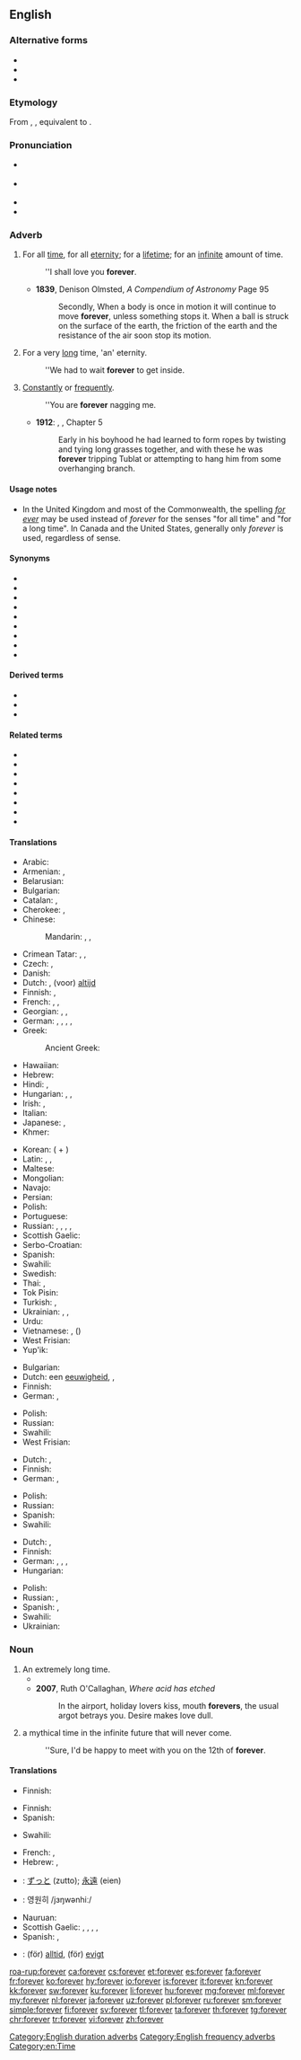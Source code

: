 {{also|for ever}}
==English==

===Alternative forms===
* {{l|en|for ever}}
* {{l|en|fo'ever}}
* {{l|en|forevuh}}

===Etymology===
From {{inh|en|enm|for ever}}, {{m|enm|for evere}}, equivalent to {{compound|en|for|ever}}.

===Pronunciation===
* {{a|UK}} {{IPA|/fəˈɹɛvə(ɹ)/|lang=en}}
* {{a|US}} {{IPA|/f(ə)ɹˈɛvɚ/|lang=en}}
* {{audio|en-us-forever.ogg|Audio (US)|lang=en}}
* {{rhymes|ɛvə(r)|lang=en}}

===Adverb===
{{en-adv|-}}

# {{lb|en|duration}} For all [[time]], for all [[eternity]]; for a [[lifetime]]; for an [[infinite]] amount of time.
#: ''I shall love you '''forever'''.
#* '''1839''', Denison Olmsted, ''A Compendium of Astronomy'' Page 95
#*: Secondly, When a body is once in motion it will continue to move '''forever''', unless something stops it. When a ball is struck on the surface of the earth, the friction of the earth and the resistance of the air soon stop its motion.
# {{lb|en|duration|colloquial}} For a very [[long]] time, 'an' eternity.
#: ''We had to wait '''forever''' to get inside.
# {{lb|en|frequency}} [[constantly|Constantly]] or [[frequently]].
#: ''You are '''forever''' nagging me.
#* '''1912''': {{w|Edgar Rice Burroughs}}, {{w|Tarzan of the Apes}}, Chapter 5
#*: Early in his boyhood he had learned to form ropes by twisting and tying long grasses together, and with these he was '''forever''' tripping Tublat or attempting to hang him from some overhanging branch.

====Usage notes====
* In the United Kingdom and most of the Commonwealth, the spelling ''[[for ever]]'' may be used instead of ''forever'' for the senses "for all time" and "for a long time". In Canada and the United States, generally only ''forever'' is used, regardless of sense.

====Synonyms====
{{checksense}}
* {{l|en|always}}
* {{l|en|continually}}
* {{l|en|eternally}}
* {{l|en|evermore}}
* {{l|en|for good}}
* {{l|en|forevermore}}
* {{l|en|for ever more}}
* {{l|en|incessantly}}
* {{l|en|until Kingdom come}}

====Derived terms====
* {{l|en|foreverness}}
* {{l|en|foreverhood}}
* {{l|en|forever home}}

====Related terms====
* {{l|en|everlasting}}
* {{l|en|every}}
* {{l|en|everyday}}
* {{l|en|never}}
* {{l|en|nevermore}}
* {{l|en|whatever}}
* {{l|en|whenever}}
* {{l|en|whoever}}

====Translations====
{{trans-top|for all time, for all eternity; for an infinite amount of time}}
* Arabic: {{t|ar|إِلَى اَلْأَبَد}}
* Armenian: {{t+|hy|ընդմիշտ}}, {{t+|hy|հավետ}}
* Belarusian: {{t|be|назаўжды}}
* Bulgarian: {{t+|bg|завинаги|sc=Cyrl}}
* Catalan: {{t|ca|per sempre}}, {{qualifier|Balearic}} {{t|ca|per a sempre}}
* Cherokee: {{t|chr|ᎢᎪᎯᏛ|tr=i-go-hi-dv|sc=Cher}}, {{t|chr|ᎢᎪᎯᏓᏊᎨᏒ|tr=igohidaquugesv|sc=Cher}}
* Chinese:
*: Mandarin: {{t+|cmn|永久|tr=yǒngjiǔ|sc=Hani}}, {{t+|cmn|永遠|sc=Hani}}, {{t+|cmn|永远|tr=yǒngyuǎn|sc=Hani}}
* Crimean Tatar: {{t|crh|ebediyen}}, {{t|crh|ömürlik}}, {{t|crh|bütünley}}
* Czech: {{t|cs|navždy}}, {{t|cs|na věky}}
* Danish: {{t|da|for altid}}
* Dutch: {{t+|nl|eeuwig}}, (voor) [[altijd]]
* Finnish: {{t+|fi|ikuisesti}}, {{t|fi|ikiajoiksi}}
* French: {{t+|fr|à jamais}}, {{t+|fr|toujours}}, {{t+|fr|pour toujours}}
* Georgian: {{t|ka|მუდამ}}, {{t|ka|სამუდამოდ}}, {{t|ka|მარად|sc=Geor}}
* German: {{t+|de|für immer}}, {{t+|de|ewig}}, {{t+|de|unaufhörlich}}, {{t|de|auf immer}}, {{t|de|für eger}}
* Greek: {{t+|el|πάντα}}
*: Ancient Greek: {{t|grc|ἀεί}}
* Hawaiian: {{t|haw|mau loa}}
* Hebrew: {{t|he|לנצח|tr=lanétsaḥ|sc=Hebr}}
* Hindi: {{t|hi|हमेशा के लिए|tr=hameśā ke li'e|sc=Deva}}, {{t|hi|कभी के लिए|tr=kabhī ke li'e|sc=Deva}}
* Hungarian: {{t+|hu|örökre}}, {{t+|hu|örökké}}, {{t|hu|mindörökké}}
* Irish: {{t|ga|go bráth}}, {{t|ga|go deo}}
* Italian: {{t|it|per sempre}}
* Japanese: {{t+|ja|永久|tr=えいきゅうに, eikyū-ni|alt=永久に|sc=Jpan}}, {{t+|ja|永遠|tr=えいえんに, eien-ni|alt=永遠に|sc=Jpan}}
* Khmer: {{t+|km|រហូត|tr=rahoat|sc=Khmr}}
{{trans-mid}}
* Korean: {{t+|ko|영원|tr=yeongwon-hi|alt=영원히|sc=Hang}} ({{t+|ko|永遠|sc=Hang}} + {{t+|ko|히|sc=Hang}})
* Latin: {{t|la|in perpetuum}}, {{t|la|in omne tempus}}, {{t|la|perpetuum}}
* Maltese: {{t|mt|għal dejjem}}
* Mongolian: {{t-needed|mn}}
* Navajo: {{t|nv|hoolʼáágóó}}
* Persian: {{t|fa|برای همیشه|tr=barâ-ye hamiše|sc=fa-Arab}}
* Polish: {{t+|pl|na zawsze}}
* Portuguese: {{t+|pt|para sempre}}
* Russian: {{t+|ru|ве́чно}}, {{t+|ru|всегда́}}, {{t+|ru|навсегда́}}, {{t+|ru|наве́ки}}, {{t+|ru|наве́чно}}
* Scottish Gaelic: {{t|gd|gu bràth}}
* Serbo-Croatian: {{t|sh|заувек|tr=zauvek|sc=Cyrl}}
* Spanish: {{t|es|para siempre}}
* Swahili: {{t+|sw|milele}}
* Swedish: {{t|sv|för alltid}}
* Thai: {{t|th|ตลอดไป|tr=dtà-lòt-bpai|sc=Thai}}, {{t|th|นิรันดร์|tr=ní-ran|sc=Thai}}
* Tok Pisin: {{t|tpi|oltaim}}
* Turkish: {{t|tr|sonsuza kadar}}, {{t|tr|sonsuza dek}}
* Ukrainian: {{t|uk|назавжди|tr=nazávždy, nazavždý|sc=Cyrl}}, {{t|uk|навік|tr=navík|sc=Cyrl}}, {{t|uk|вічно|tr=víčno|sc=Cyrl}}
* Urdu: {{t|ur|ہمیشہ کے لئے|tr=hameśā ke li'e|sc=ur-Arab}}
* Vietnamese: {{t+|vi|mãi mãi}}, {{t+|vi|vĩnh viễn}} ({{t|vi|永遠}})
* West Frisian: {{t|fy|ivich}}
* Yup'ik: {{t|esu|akwarpak}}
{{trans-bottom}}

{{trans-top|''(colloquially)'' for a very long time}}
* Bulgarian: {{t+|bg|навеки|sc=Cyrl}}
* Dutch: een [[eeuwigheid]], {{t+|nl|eeuwen}}, {{t+|nl|tijden|p}}
* Finnish: {{t+|fi|ikuisuus|alt=ikuisuuden}}
* German: {{t+|de|ewig}}, {{t+|de|für immer}}
{{trans-mid}}
* Polish: {{t+|pl|na zawsze}}
* Russian: {{t|ru|це́лую ве́чность}}
* Swahili: {{t+|sw|milele}}
* West Frisian: {{t|fy|ivich}}
{{trans-bottom}}

{{trans-top|''(colloquially)'' for an excessively long time}}
* Dutch: {{t+|nl|eeuwig}}, {{t+|nl|eindeloos}}
* Finnish: {{t+|fi|ikuisuus|alt=ikuisuuden}}
* German: {{t+|de|ewig}}, {{t+|de|für immer}}
{{trans-mid}}
* Polish: {{t+|pl|na zawsze}}
* Russian: {{t|ru|це́лую ве́чность}}
* Spanish: {{t|es|por siempre}}
* Swahili: {{t+|sw|milele}}
{{trans-bottom}}

{{trans-top|''(colloquially)'' constantly or frequently}}
* Dutch: {{t|nl|steed}}, {{t+|nl|altijd}}
* Finnish: {{t+|fi|aina}}
* German: {{t+|de|ewig}}, {{t+|de|ständig}}, {{t+|de|unaufhörlich}}, {{t+|de|andauernd}}
* Hungarian: {{t+|hu|örökké}}
{{trans-mid}}
* Polish: {{t+|pl|cały czas|m}}
* Russian: {{t+|ru|ве́чно}}, {{t+|ru|постоя́нно}}
* Spanish: {{t|es|constantemente}}, {{t|es|sin cesar}}
* Swahili: {{t+|sw|milele}}
* Ukrainian: {{t|uk|вічно}}
{{trans-bottom}}

===Noun===
{{en-noun}}

# An extremely long time.
#* {{quote-journal|year=2001|month=September|vol=225|issue=36|page=12|title=The Braves' last stand|author=Michael Knisley|journal=Sporting News|passage=It's been a fortnight of '''forevers''' since the Braves could count on a late-game comeback.}}
#* '''2007''', Ruth O'Callaghan, ''Where acid has etched''
#*: In the airport, holiday lovers kiss, mouth '''forevers''', the usual argot betrays you. Desire makes love dull.
# {{lb|en|colloquial}} a mythical time in the infinite future that will never come.
#: ''Sure, I'd be happy to meet with you on the 12th of '''forever'''.

====Translations====
{{trans-top|extremeley long time}}
* Finnish: {{t+|fi|ikuisuus}}
{{trans-mid}}
{{trans-bottom}}

{{trans-top|mythical time in the infinite future}}
* Finnish: {{t+|fi|iäisyys}}
* Spanish: {{t+|es|eternidad}}
{{trans-mid}}
* Swahili: {{t+|sw|milele}}
{{trans-bottom}}

{{checktrans-top}}
* French: {{t-check|fr|éternellement}}, {{t-check|fr|toujours}}
* Hebrew: {{t-check|he|לעד|tr=la'ad}}, {{t-check|he|לנצח|tr=laneitzach}}
* {{ttbc|ja}}: [[ずっと]] (zutto); [[永遠]] (eien)
* {{ttbc|ko}}: 영원히 /jɜŋwənhiː/
{{trans-mid}}
* Nauruan: {{t-check|na|eko dokin}}
* Scottish Gaelic: {{t-check|gd|gu bràth}}, {{t-check|gd|gu sìorraidh}}, {{t-check|gd|gu suthain}}, {{t-check|gd|gu suthain sìorraidh}}, {{t-check|gd|a-chaoidh}}
* Spanish: {{t-check|es|por siempre}}, {{t-check|es|para siempre}}
* {{ttbc|sv}}: (för) [[alltid]], (för) [[evigt]]
{{trans-bottom}}

[[Category:English duration adverbs]]
[[Category:English frequency adverbs]]
[[Category:en:Time]]

[[roa-rup:forever]]
[[ca:forever]]
[[cs:forever]]
[[et:forever]]
[[es:forever]]
[[fa:forever]]
[[fr:forever]]
[[ko:forever]]
[[hy:forever]]
[[io:forever]]
[[is:forever]]
[[it:forever]]
[[kn:forever]]
[[kk:forever]]
[[sw:forever]]
[[ku:forever]]
[[li:forever]]
[[hu:forever]]
[[mg:forever]]
[[ml:forever]]
[[my:forever]]
[[nl:forever]]
[[ja:forever]]
[[uz:forever]]
[[pl:forever]]
[[ru:forever]]
[[sm:forever]]
[[simple:forever]]
[[fi:forever]]
[[sv:forever]]
[[tl:forever]]
[[ta:forever]]
[[th:forever]]
[[tg:forever]]
[[chr:forever]]
[[tr:forever]]
[[vi:forever]]
[[zh:forever]]